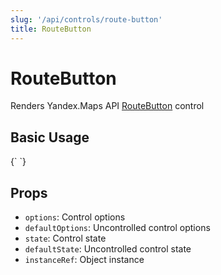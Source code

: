 ```yaml
---
slug: '/api/controls/route-button'
title: RouteButton
---
```



# RouteButton

Renders Yandex.Maps API [RouteButton][control] control

## Basic Usage

<Canvas>
  {`
  <YMaps>
    <Map
      defaultState={{
        center: [55.751574, 37.573856],
        zoom: 9,
        controls: [],
      }}
    >
      <RouteButton options={{ float: 'right' }} />
    </Map>
  </YMaps>
`}
</Canvas>

## Props

- `options`: Control options
- `defaultOptions`: Uncontrolled control options
- `state`: Control state
- `defaultState`: Uncontrolled control state
- `instanceRef`: Object instance

[control]:
  https://tech.yandex.com/maps/doc/jsapi/2.1/ref/reference/control.RouteButton-docpage/
